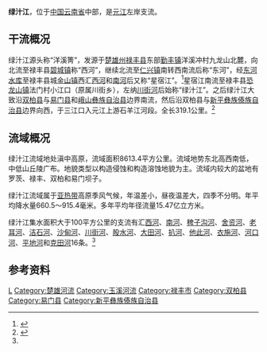 {{Infobox River
  | river_name      = 绿汁江
  | image_name      = 
  | image_size      = 
  | caption         = 
  | origin          = [[云南省|云南省]][[禄丰县|禄丰县]][[勤丰镇|勤丰镇]]九龙山北麓
  | mouth           = 云南省[[双柏县|双柏县]]与[[新平彝族傣族自治县|新平县]]边界[[元江_(红河)|石羊江]]
  | basin_countries = {{PRC}}
  | length          = 319.1 公里
  | elevation       = 2404 米
  | mouth_elevation = 541米
  | discharge       =  
  | watershed       = 8613.4 平方公里
}}
'''绿汁江'''，位于[[中国|中国]][[云南省|云南省]]中部，是[[元江_(红河)|元江]]左岸支流。
==干流概况==
绿汁江源头称“洋溪箐”，发源于[[楚雄州|楚雄州]][[禄丰县|禄丰县]]东部[[勤丰镇|勤丰镇]]洋溪冲村九龙山北麓，向北流至禄丰县[[碧城镇|碧城镇]]称“西河”，继续北流至[[仁兴镇_(禄丰县)|仁兴镇]]南转西南流后称“东河”，经[[东河水库|东河水库]]至禄丰县城[[金山镇_(禄丰县)|金山镇]]西汇[[西河_(星宿江)|西河]]和[[南河_(星宿江)|南河]]后又称“星宿江”。<ref>{{cite book zh |author= |title=《禄丰县志》 |format=M |edition=1 |location=昆明 |publisher=云南人民出版社 |date=1997年12月 |pages=61页 |id= ISBN 7-222-02211-2}}</ref>星宿江南流至禄丰县[[恐龙山镇|恐龙山镇]]法门村小江口（原属川街乡），左纳[[川街河|川街河]]后始称“绿汁江”。之后绿汁江大致沿[[双柏县|双柏县]]与[[易门县|易门县]]和[[峨山彝族自治县|峨山彝族自治县]]边界南流，然后沿双柏县与[[新平彝族傣族自治县|新平彝族傣族自治县]]边界向西，于三江口入元江上游石羊江河段。全长319.1公里。<ref name="中国河湖大典">{{cite book zh |author=《[[中国河湖大典|中国河湖大典]]》编纂委员会 |title=《中国河湖大典·珠江卷》 |format=M |edition=1 |location=北京 |publisher=中国水利水电出版社 |date=2013年1月 |pages=410页 |id= ISBN 978-7-5170-0561-2}}</ref>
==流域概况==
绿汁江流域地处滇中高原，流域面积8613.4平方公里。流域地势东北高西南低，中低山丘陵广布。地貌类型以构造侵蚀和构造溶蚀地貌为主。流域内较大的盆地有罗茨、禄丰、双柏和易门坝子。

绿汁江流域属于[[亚热带|亚热带]]高原季风气候，年温差小，昼夜温差大，四季不分明。年平均降水量660.5～915.4毫米。多年平均年径流量15.47亿立方米。

绿汁江集水面积大于100平方公里的支流有汇[[西河_(星宿江)|西河]]、[[南河_(星宿江)|南河]]、[[稗子沟河|稗子沟河]]、[[舍资河|舍资河]]、[[老耳河|老耳河]]、[[洁石河|洁石河]]、[[沙甸河_(绿汁江)|沙甸河]]、[[川街河|川街河]]、[[股水河|股水河]]、[[大田河_(绿汁江)|大田河]]、[[扒河|扒河]]、[[他此河|他此河]]、[[衣施河|衣施河]]、[[河口河_(绿汁江)|河口河]]、[[平地河_(绿汁江)|平地河]]和[[克田河|克田河]]16条。<ref name="中国河湖大典"/>

{{gallery
|width=170
|File:禄丰县城北郊的东河.jpg|禄丰县城北郊的东河
|File:20130522云南G320国道禄丰至楚雄道边河谷1 - panoramio.jpg|G320国道禄丰至楚雄道边的绿汁江河谷
}}

==参考资料==
{{reflist}}

{{云南地理|水体}}

[[Category:红河水系|L]]
[[Category:楚雄河流|Category:楚雄河流]]
[[Category:玉溪河流|Category:玉溪河流]]
[[Category:禄丰市|Category:禄丰市]]
[[Category:双柏县|Category:双柏县]]
[[Category:易门县|Category:易门县]]
[[Category:新平彝族傣族自治县|Category:新平彝族傣族自治县]]